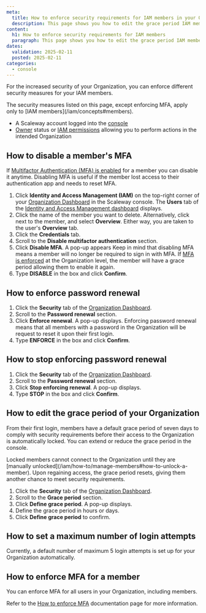 ```yaml
---
meta:
  title: How to enforce security requirements for IAM members in your Organization
  description: This page shows you how to edit the grace period IAM members have to comply with security requirements, enforce password renewal and define a maximum number of login attempts.
content:
  h1: How to enforce security requirements for IAM members
  paragraph: This page shows you how to edit the grace period IAM members have to comply with security requirements, enforce password renewal and define a maximum number of login attempts.
dates:
  validation: 2025-02-11
  posted: 2025-02-11
categories:
  - console
---
```


For the increased security of your Organization, you can enforce different security measures for your IAM members.

<Message type="important">
  The security measures listed on this page, except enforcing MFA, apply only to [IAM members](/iam/concepts#members).
</Message>

<Macro id="requirements" />

- A Scaleway account logged into the [console](https://console.scaleway.com)
- [Owner](/iam/concepts/#owner) status or [IAM permissions](/iam/concepts/#permission) allowing you to perform actions in the intended Organization

## How to disable a member's MFA

If [Multifactor Authentication (MFA) is enabled](/account/how-to/use-2fa) for a member you can disable it anytime. Disabling MFA is useful if the member lost access to their authentication app and needs to reset MFA.

1. Click **Identity and Access Management (IAM)** on the top-right corner of your [Organization Dashboard](https://console.scaleway.com/organization) in the Scaleway console. The **Users** tab of the [Identity and Access Management dashboard](https://console.scaleway.com/iam/users) displays.
2. Click the name of the member you want to delete. Alternatively, click <Icon name="more" /> next to the member, and select **Overview**. Either way, you are taken to the user's **Overview** tab.
3. Click the **Credentials** tab.
4. Scroll to the **Disable multifactor authentication** section.
5. Click **Disable MFA**. A pop-up appears
    <Message type="important">
      Keep in mind that disabling MFA means a member will no longer be required to sign in with MFA. If [MFA is enforced](/organizations-and-projects/how-to/enforce-mfa) at the Organization level, the member will have a grace period allowing them to enable it again.
    </Message>
6. Type **DISABLE** in the box and click **Confirm**.

## How to enforce password renewal

1. Click the **Security** tab of the [Organization Dashboard](https://console.scaleway.com/organization).
2. Scroll to the **Password renewal** section.
3. Click **Enforce renewal**. A pop-up displays.
    <Message type="important">
      Enforcing password renewal means that all members with a password in the Organization will be request to reset it upon their first login.
    </Message>
4. Type **ENFORCE** in the box and click **Confirm**.

## How to stop enforcing password renewal

1. Click the **Security** tab of the [Organization Dashboard](https://console.scaleway.com/organization).
2. Scroll to the **Password renewal** section.
3. Click **Stop enforcing renewal**. A pop-up displays.
4. Type **STOP** in the box and click **Confirm**.

## How to edit the grace period of your Organization

From their first login, members have a default grace period of seven days to comply with security requirements before their access to the Organization is automatically locked. You can extend or reduce the grace period in the console.

<Message type="important">
  Locked members cannot connect to the Organization until they are [manually unlocked](/iam/how-to/manage-members#how-to-unlock-a-member). Upon regaining access, the grace period resets, giving them another chance to meet security requirements.
</Message>

1. Click the **Security** tab of the [Organization Dashboard](https://console.scaleway.com/organization).
2. Scroll to the **Grace period** section.
3. Click **Define grace period**. A pop-up displays.
4. Define the grace period in hours or days.
5. Click **Define grace period** to confirm.

## How to set a maximum number of login attempts

Currently, a default number of maximum 5 login attempts is set up for your Organization automatically.

## How to enforce MFA for a member

You can enforce MFA for all users in your Organization, including members.

Refer to the [How to enforce MFA](/pages/organizations-and-projects/how-to/enforce-mfa) documentation page for more information.

